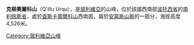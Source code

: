 {{Coord|21|53|3|S|66|42|17|W|display=title}}

'''克柳奧爾科山'''（Q'illu Urqu），是[[玻利維亞|玻利維亞]]的山峰，位於該國西南部[[波托西省|波托西省]]的[[南利佩斯省|南利佩斯省]]，處於[[查斯卡奧爾科山_(南利佩斯省)|查斯卡奧爾科山]]西南面，屬於[[安第斯山脈|安第斯山脈]]的一部分，海拔高度4,526米。

{{Bolivia-geo-stub}}
[[Category:玻利維亞山峰|Category:玻利維亞山峰]]